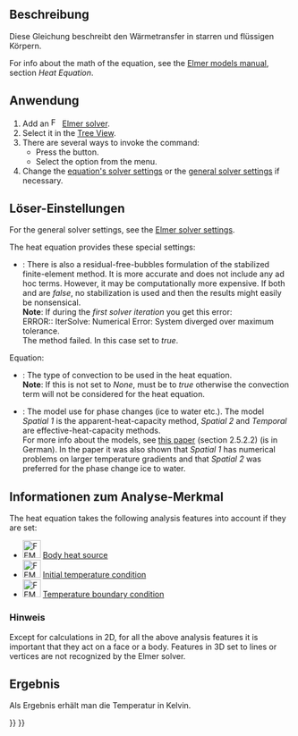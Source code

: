 <languages/>

{{Docnav
|[[FEM_EquationFlux/de| GleichungFluss]]
|[[FEM_SolverControl/de|LöserSteuerung]]
|[[FEM_Workbench/de|FEM]]
|IconL=FEM_EquationFlux.svg
|IconR=FEM_SolverControl.svg
|IconC=Workbench_FEM.svg
}}

{{GuiCommand
|Name=FEM EquationHeat
|MenuLocation=Solve → Heat Equation
|Workbenches=[[FEM_Workbench|FEM]]
|Version=0.17
|SeeAlso=[[FEM_tutorial|FEM tutorial]]
}}

<span id="Description"></span>
==Beschreibung==

Diese Gleichung beschreibt den Wärmetransfer in starren und flüssigen Körpern.

For info about the math of the equation, see the [https://www.elmerfem.org/blog/documentation/ Elmer models manual], section ''Heat Equation''.

<span id="Usage"></span>
==Anwendung==

# Add an [[Image:FEM_SolverElmer.svg|16px|link=FEM_SolverElmer#Equations]] [[FEM_SolverElmer#Equations|Elmer solver]].
# Select it in the [[Tree_View|Tree View]].
# There are several ways to invoke the command:
#* Press the {{Button|[[Image:FEM_EquationHeat.svg|16px]] [[FEM_EquationHeat|Heat Equation]]}} button.
#* Select the {{MenuCommand|Solve → [[Image:FEM_EquationHeat.svg|16px]] Heat Equation}} option from the menu.
# Change the [[#Solver_Settings|equation's solver settings]] or the [[FEM_SolverElmer_SolverSettings|general solver settings]] if necessary.

<span id="Solver_Settings"></span>
==Löser-Einstellungen==

For the general solver settings, see the [[FEM_SolverElmer_SolverSettings|Elmer solver settings]].

The heat equation provides these special settings:
* {{PropertyData|Bubbles}}: There is also a residual-free-bubbles formulation of the stabilized finite-element method. It is more accurate and does not include any ad hoc terms. However, it may be computationally more expensive. If both {{PropertyData|Bubbles}} and {{PropertyData|[[FEM_SolverElmer_SolverSettings#Base|Stabilize]]}} are ''false'', no stabilization is used and then the results might easily be nonsensical.</br>'''Note''': If during the ''first solver iteration'' you get this error:</br> ERROR:: IterSolve: Numerical Error: System diverged over maximum tolerance.</br>The {{PropertyData|Bubbles}} method failed. In this case set {{PropertyData|[[FEM_SolverElmer_SolverSettings#Base|Stabilize]]}} to ''true''.

Equation:
* {{PropertyData|Convection}}: The type of convection to be used in the heat equation.</br>'''Note''': If this is not set to ''None'', {{PropertyData|[[FEM_SolverElmer_SolverSettings#Base|Stabilize]]}} must be to ''true'' otherwise the convection term will not be considered for the heat equation.
* {{PropertyData|Phase Change Model}}: The model use for phase changes (ice to water etc.). The model '' Spatial 1'' is the apparent-heat-capacity method, ''Spatial 2'' and ''Temporal'' are effective-heat-capacity methods.</br>For more info about the models, see [https://blog.rwth-aachen.de/gfd/files/2017/07/BT_2013_Schueller_elmer_icemole.pdf this paper] (section 2.5.2.2) (is in German). In the paper it was also shown that ''Spatial 1'' has numerical problems on larger temperature gradients and that ''Spatial 2'' was preferred for the phase change ice to water.

<span id="Analysis_Feature_Information"></span>
==Informationen zum Analyse-Merkmal==

The heat equation takes the following analysis features into account if they are set:

* [[Image:FEM_ConstraintBodyHeatSource.svg|32px]] [[FEM_ConstraintBodyHeatSource|Body heat source]]
* [[Image:FEM_ConstraintInitialTemperature.svg|32px]] [[FEM_ConstraintInitialTemperature|Initial temperature condition]]
* [[Image:FEM_ConstraintTemperature.svg|32px]] [[FEM_ConstraintTemperature|Temperature boundary condition]]

<span id="Note"></span>
===Hinweis===

Except for calculations in 2D, for all the above analysis features it is important that they act on a face or a body. Features in 3D set to lines or vertices are not recognized by the Elmer solver.

<span id="Result"></span>
==Ergebnis==

Als Ergebnis erhält man die Temperatur in Kelvin.


{{Docnav
|[[FEM_EquationFlux/de| GleichungFluss]]
|[[FEM_SolverControl/de|LöserSteuerung]]
|[[FEM_Workbench/de|FEM]]
|IconL=FEM_EquationFlux.svg
|IconR=FEM_SolverControl.svg
|IconC=Workbench_FEM.svg
}}

{{FEM_Tools_navi{{#translation:}}}}
{{Userdocnavi{{#translation:}}}}
{{clear}}